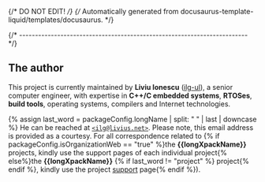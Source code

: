 {/* DO NOT EDIT! */}
{/* Automatically generated from docusaurus-template-liquid/templates/docusaurus. */}

{/* ------------------------------------------------------------------------ */}

## The author

This project is currently maintained by **Liviu Ionescu**
([ilg-ul](https://github.com/ilg-ul)),
a senior computer engineer, with expertise in **C++/C embedded systems**,
**RTOSes**, **build tools**, operating systems, compilers
and Internet technologies.

{% assign last_word = packageConfig.longName | split: " " | last | downcase %}
He can be reached at [`<ilg@livius.net>`](mailto:ilg@livius.net).
Please note, this email address is provided as a courtesy.
For all correspondence related to {% if packageConfig.isOrganizationWeb == "true" %}the
**{{longXpackName}}** projects, kindly use the support pages of each individual project{% else%}the **{{longXpackName}}**
{% if last_word != "project" %} project{% endif %}, kindly use the project [support](/docs/support/) page{% endif %}).
